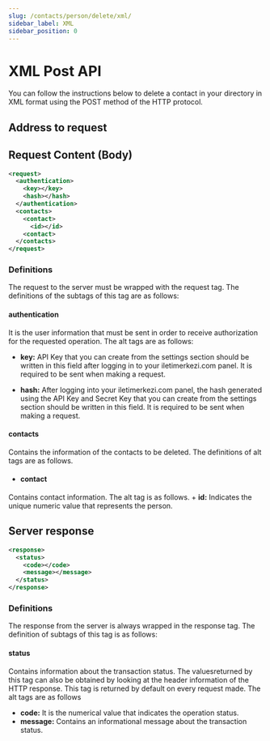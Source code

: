 ```yaml
---
slug: /contacts/person/delete/xml/
sidebar_label: XML
sidebar_position: 0
---
```



# XML Post API
<AccessWarning />
You can follow the instructions below to delete a contact in your directory in XML format using the POST method of the HTTP protocol.

## Address to request

<RequestURL type="POST" url="https://api.iletimerkezi.com/v1/delete-contacts" />

## Request Content (Body)

```xml title="Content of the request if you are processing using API Key"
<request>
  <authentication>
    <key></key>
    <hash></hash>
  </authentication>
  <contacts>
    <contact>
      <id></id>
    <contact>
  </contacts>
</request>
```

### Definitions

The request to the server must be wrapped with the <Badge>request</Badge> tag. The definitions of the subtags of this tag are as follows:

#### authentication
It is the user information that must be sent in order to receive authorization for the requested operation. The alt tags are as follows:

+ **key:** API Key that you can create from the settings section should be written in this field after logging in to your iletimerkezi.com panel. It is required to be sent when making a request.

+ **hash:** After logging into your iletimerkezi.com panel, the hash generated using the API Key and Secret Key that you can create from the settings section should be written in this field. It is required to be sent when making a request.

#### contacts
Contains the information of the contacts to be deleted. The definitions of alt tags are as follows.

  + #### contact
  Contains contact information. The alt tag is as follows.
    + **id:** Indicates the unique numeric value that represents the person.

## Server response

```xml
<response>
  <status>
    <code></code>
    <message></message>
  </status>
</response>
```

### Definitions

The response from the server is always wrapped in the <Badge>response</Badge> tag. The definition of subtags of this tag is as follows:

#### status
Contains information about the transaction status. The values ​​returned by this tag can also be obtained by looking at the header information of the HTTP response. This tag is returned by default on every request made. The alt tags are as follows

  + **code:** It is the numerical value that indicates the operation status.
  + **message:** Contains an informational message about the transaction status.